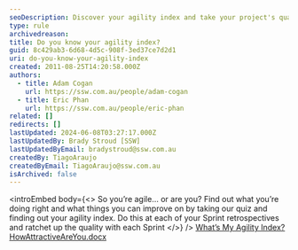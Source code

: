 ```yaml
---
seoDescription: Discover your agility index and take your project's quality to the next level with our quiz.
type: rule
archivedreason:
title: Do you know your agility index?
guid: 8c429ab3-6d68-4d5c-908f-3ed37ce7d2d1
uri: do-you-know-your-agility-index
created: 2011-08-25T14:20:58.000Z
authors:
  - title: Adam Cogan
    url: https://ssw.com.au/people/adam-cogan
  - title: Eric Phan
    url: https://ssw.com.au/people/eric-phan
related: []
redirects: []
lastUpdated: 2024-06-08T03:27:17.000Z
lastUpdatedBy: Brady Stroud [SSW]
lastUpdatedByEmail: bradystroud@ssw.com.au
createdBy: TiagoAraujo
createdByEmail: TiagoAraujo@ssw.com.au
isArchived: false
---
```


<introEmbed
  body={<>
So you’re agile… or are you? Find out what you’re doing right and what things you can improve on by taking our quiz and finding out your agility index. Do this at each of your Sprint retrospectives and ratchet up the quality with each Sprint
  </>}
/>
[What’s My Agility Index?](https://github.com/SSWConsulting/SSW.Rules.Content/raw/main/rules/do-you-know-your-agility-index/HowAgileAreYou_TheAgilityIndex_AdamCogan_and_JoelSemeniuk.docx)
[HowAttractiveAreYou.docx](https://github.com/SSWConsulting/SSW.Rules.Content/raw/main/rules/do-you-know-your-agility-index/HowAttractiveAreYou.docx)
